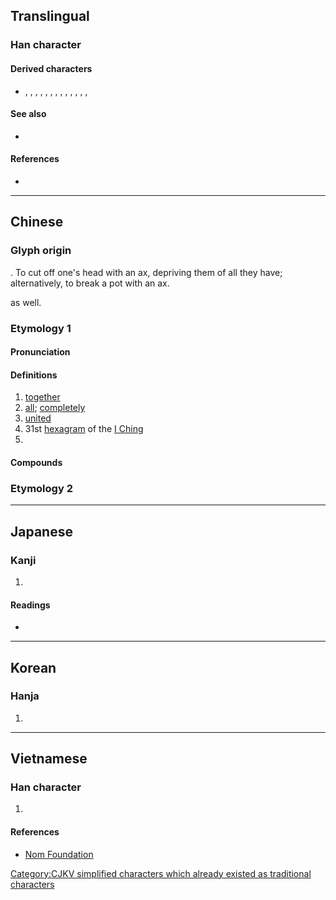 {{character info/new}}
{{also|或|鹹|㖅}}
==Translingual==

===Han character===
{{Han char|rn=30|rad=口|as=06|sn=9|four=53200|canj=IHMR|ids=⿴戌口}}

====Derived characters====
* {{l|mul|感}}, {{l|mul|鹹}}, {{l|mul|諴}}, {{l|mul|䶢}}, {{l|mul|箴}}, {{l|mul|減}}, {{l|mul|麙}}, {{l|mul|顑}}, {{l|mul|椷}}, {{l|mul|䁍}}, {{l|mul|葴}}, {{l|mul|㨔}}, {{l|mul|緘}}, {{l|mul|鍼}}

====See also====
* {{l|mul|盐}}

====References====
* {{Han ref|kx=0187.190|dkj=03563|dj=0406.190|hdz=21404.020|uh=54B8}}

----

==Chinese==
{{zh-forms}}

===Glyph origin===
{{Han etym}}
{{Han compound|戌|口|t1=axe|t2=mouth (person) or clay pot|ls=ic}}. To cut off one's head with an ax, depriving them of all they have; alternatively, to break a pot with an ax.

{{Han simp|鹹|f1=鹵|t1=(none)}} as well.

===Etymology 1===
{{rfe|lang=zh}}

====Pronunciation====
{{zh-pron
|m=xián
|c=haam4
|h=pfs=hàm
|mn=hâm
|mn-t=ham5
|mc=y
|oc=y
|ma=
|cat=adv,n
}}

====Definitions====
{{zh-hanzi}}

# [[together]]
# [[all]]; [[completely]]
# [[united]]
# 31st [[hexagram]] of the [[I Ching]]
# {{surname|lang=zh}}

====Compounds====
{{zh-der|老少咸宜|咸五登三|咸和|咸宜|咸池|咸豐|咸豐草|咸陽|咸陽宮|咸陽火|大咸|季咸|巫咸|彭咸|悲犬咸陽|老幼咸宜|阮咸|阿咸}}

===Etymology 2===
{{zh-see|鹹||[[salty]]}}

----

==Japanese==

===Kanji===
{{ja-kanji|grade=|rs=口06}}

# {{defn|lang=ja|sort=口06}}

====Readings====
* {{ja-readings|on=[[かん]] (kan), [[げん]] (gen)|kun=[[みな]] (mina)}}

----

==Korean==

===Hanja===
{{ko-hanja|hangeul=함|rv=ham|mr=ham}}

# {{defn|lang=ko|sort=口06}}

----

==Vietnamese==

===Han character===
{{vi-readings|rs=口06| hanviet = hàm}}

# {{defn|lang=vi|sort=口06}}

====References====
*[http://nomfoundation.org/common/nom_details.php?codepoint=54b8 Nom Foundation]

[[Category:CJKV simplified characters which already existed as traditional characters]]